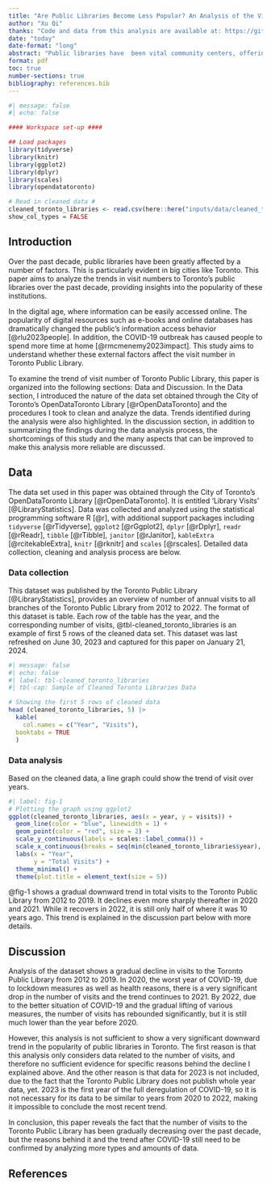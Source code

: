 ```yaml
---
title: "Are Public Libraries Become Less Popular? An Analysis of the Visits Number of Toronto Libraries over the Past Decade"
author: "Xu Qi"
thanks: "Code and data from this analysis are available at: https://github.com/xuqi2002/toronto_library_visit" 
date: "today"
date-format: "long" 
abstract: "Public libraries have  been vital community centers, offering a wealth of knowledge and resources. However, the advent of digital technology and the COVID-19 pandemic, which encouraged home-based activities, have impacted their popularity. An analysis of the Toronto Public Library's visitation data from 2012 to 2022 reveals a general decline in visits, with a significant drop during the pandemic. Despite some recovery post-pandemic, the decreased overall library visits suggest a reduced popularity, though this does not negate the ongoing importance of public libraries in society."
format: pdf
toc: true
number-sections: true
bibliography: references.bib
---
```


```r
#| message: false
#| echo: false

#### Workspace set-up ####

## Load packages
library(tidyverse)
library(knitr)
library(ggplot2)
library(dplyr)
library(scales)
library(opendatatoronto)

# Read in cleaned data #
cleaned_toronto_libraries <- read.csv(here::here("inputs/data/cleaned_toronto_libraries.csv"))
show_col_types = FALSE
```

## Introduction

Over the past decade, public libraries have been greatly affected by a number of factors. This is particularly evident in big cities like Toronto. This paper aims to analyze the trends in visit numbers to Toronto's public libraries over the past decade, providing insights into the popularity of these institutions.

In the digital age, where information can be easily accessed online. The popularity of digital resources such as e-books and online databases has dramatically changed the public's information access behavior [@rlu2023people]. In addition, the COVID-19 outbreak has caused people to spend more time at home [@rmcmenemy2023impact]. This study aims to understand whether these external factors affect the visit number in Toronto Public Library.

To examine the trend of visit number of Toronto Public Library, this paper is organized into the following sections: Data and Discussion. In the Data section, I introduced the nature of the data set obtained through the City of Toronto's OpenDataToronto Library [@rOpenDataToronto] and the procedures I took to clean and analyze the data. Trends identified during the analysis were also highlighted. In the discussion section, in addition to summarizing the findings during the data analysis process, the shortcomings of this study and the many aspects that can be improved to make this analysis more reliable are discussed.

## Data

The data set used in this paper was obtained through the City of Toronto's OpenDataToronto Library [@rOpenDataToronto]. It is entitled 'Library Visits' [@LibraryStatistics]. Data was collected and analyzed using the statistical programming software R [@r], with additional support packages including `tidyverse` [@rTidyverse], `ggplot2` [@rGgplot2], `dplyr` [@rDplyr], `readr` [@rReadr], `tibble` [@rTibble], `janitor` [@rJanitor], `kableExtra` [@rcitekableExtra], `knitr` [@rknitr] and `scales` [@rscales]. Detailed data collection, cleaning and analysis process are below.

### Data collection

This dataset was published by the Toronto Public Library [@LibraryStatistics], provides an overview of number of annual visits to all branches of the Toronto Public Library from 2012 to 2022. The format of this dataset is table. Each row of the table has the year, and the corresponding number of visits, @tbl-cleaned_toronto_libraries is an example of first 5 rows of the cleaned data set. This dataset was last refreshed on June 30, 2023 and captured for this paper on January 21, 2024.

```r
#| message: false
#| echo: false
#| label: tbl-cleaned_toronto_libraries
#| tbl-cap: Sample of Cleaned Toronto Libraries Data

# Showing the first 5 rows of cleaned data
head (cleaned_toronto_libraries, 5) |>
  kable(
    col.names = c("Year", "Visits"),
  booktabs = TRUE
  )
```

### Data analysis

Based on the cleaned data, a line graph could show the trend of visit over years.

```r
#| label: fig-1
# Plotting the graph using ggplot2
ggplot(cleaned_toronto_libraries, aes(x = year, y = visits)) +
  geom_line(color = "blue", linewidth = 1) +  
  geom_point(color = "red", size = 2) +
  scale_y_continuous(labels = scales::label_comma()) +
  scale_x_continuous(breaks = seq(min(cleaned_toronto_libraries$year), max(cleaned_toronto_libraries$year), by = 1)) +
  labs(x = "Year",
       y = "Total Visits") +
  theme_minimal() + 
  theme(plot.title = element_text(size = 5))
```

@fig-1 shows a gradual downward trend in total visits to the Toronto Public Library from 2012 to 2019. It declines even more sharply thereafter in 2020 and 2021. While it recovers in 2022, it is still only half of where it was 10 years ago. This trend is explained in the discussion part below with more details.

## Discussion

Analysis of the dataset shows a gradual decline in visits to the Toronto Public Library from 2012 to 2019. In 2020, the worst year of COVID-19, due to lockdown measures as well as health reasons, there is a very significant drop in the number of visits and the trend continues to 2021. By 2022, due to the better situation of COVID-19 and the gradual lifting of various measures, the number of visits has rebounded significantly, but it is still much lower than the year before 2020.

However, this analysis is not sufficient to show a very significant downward trend in the popularity of public libraries in Toronto. The first reason is that this analysis only considers data related to the number of visits, and therefore no sufficient evidence for specific reasons behind the decline I explained above. And the other reason is that data for 2023 is not included, due to the fact that the Toronto Public Library does not publish whole year data, yet. 2023 is the first year of the full deregulation of COVID-19, so it is not necessary for its data to be similar to years from 2020 to 2022, making it impossible to conclude the most recent trend.

In conclusion, this paper reveals the fact that the number of visits to the Toronto Public Library has been gradually decreasing over the past decade, but the reasons behind it and the trend after COVID-19 still need to be confirmed by analyzing more types and amounts of data.

## References
